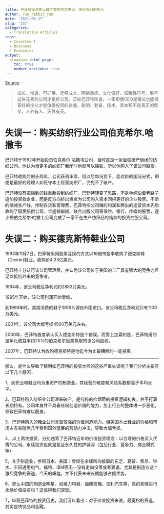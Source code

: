 ```yaml
---
title: 巴菲特投资史上最严重的两次失误，带给我们的启示
author: run_rabbit_run
date: '2021-03-17'
slug: '157'
categories:
  - Translation Articles
tags:
  - Investment
  - Business
  - Economics
output:
  blogdown::html_page:
    toc: true
    number_sections: true
---
```


 [Source](https://xueqiu.com/9930706260/133803919)

> 成长、增速、可扩展、迁移成本、网络效应、文化偏好、炫耀性符号，集齐这些元素的公司才是好公司。正如巴菲特所说，一家即使CEO是傻瓜也能经营好的企业才是值得投资的企业。聪明、勤奋、技术、资本都不是真正的壁垒，人外有人、天外有天。

# 失误一：购买纺织行业公司伯克希尔.哈撒韦

巴菲特于1962年开始投资伯克希尔.哈撒韦公司，当时这是一家面临破产倒闭的纺织公司。他认为当更多的纺织厂倒闭时他就可以赚钱，所以他购入了该公司股票。

巴菲特收购后的头两年，公司获利丰厚，但以后每况俞下，面对新的国际分式，即便是最好的经理人如死守本土经营纺织厂，仍免不了破产。

巴菲特没有把赚到的钱重新投到纺织厂，巴菲特转变了思路，不是单纯沿着老路子追加投资救企业，而是反方向挤出资金为公司购入资本回报更好的企业股票。不断的缩减生产线，控制存货和管理费，巴菲特把公司赚的利润和腾出的运营资本先后收购了国民赔偿公司、华盛顿邮报、联合出版公司等保险、银行、传媒的股票，逐步把伯克希尔·哈撒韦公司变成了一家不在生产纺织品的纯粹的投资控股公司。


# 失误二：购买德克斯特鞋业公司

1993年11月7日，巴菲特采用股票互换的方式以16倍市盈率收购了德克斯特（Dexter)鞋业。收购价4.33亿美元。

巴菲特十分认可该公司管理层，并认为该公司位于美国的工厂具有强大的竞争力且足以抵抗外来的竞争者。


1994年，该公司税后净利润约2883万美元。

1995年开始，该公司利润开始滑坡。

到1999年时，美国消费的鞋子中95%源自外国进口。该公司税后净利润只有1100万美元。

2001年，该公司大幅亏损4500万美元左右。

2000年，巴菲特首度承认买入德克斯特是个错误。而雪上加霜的是，巴菲特用的是年化收益率约20%的伯克希尔股票换取的该公司股权。

2007年，巴菲特认为收购德克斯特是他迄今为止最糟糕的一笔投资。

---


那么，是什么导致了精明如巴菲特的投资大师的这些严重失误呢？我们分析主要有以下几个原因：

1，纺织业和鞋业均为重资产的制造业，其经营的难度和风险系数都高于平均水平。

2，巴菲特购入纺织业公司濒临破产，是纯粹的捡烟蒂的投资逻辑初衷，并不打算长期持有。公司本身并不具备任何创造价值的能力，加上行业的整体进一步恶化，导致巴菲特难以脱身。

3，巴菲特购入的鞋业公司具备较强的价值创造能力。但美国本土鞋业的价格和市场占有率随后几年受到国外低廉的劳动力冲击，导致大幅亏损。

4，以上两次投资，分别违背了巴菲特近年的价值投资理念：以合理的价格买入优秀的公司、永续投资也就是接近永久性的护城河（包括行业、竞争力、商业模式等）

5，关于制造业，参照日本、美国：曾经在全球所向披靡的东芝、夏普、索尼、铃木、丰田通用电气、福特、IBM等无一没有走向没落或者衰退。尤其是制造业这个激烈竞争的赛道，今天的辉煌，并不代表未来长期能够占据优势。

6，那么中国的制造业明星，如格力电器、福耀玻璃、吉利汽车等，真的能够进行永续价值投资吗？这值得我们深思。

7，纵观巴菲特的投资历史，我们可以看出：对于价值投资来说，最宽松的赛道，其实是快销品和金融。